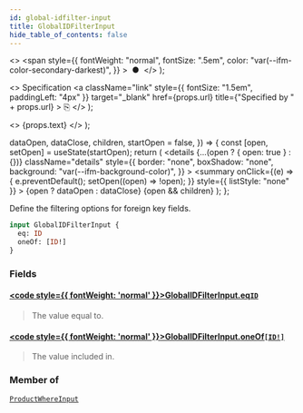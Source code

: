 ```yaml
---
id: global-idfilter-input
title: GlobalIDFilterInput
hide_table_of_contents: false
---
```


  <>
    <span
      style={{
        fontWeight: "normal",
        fontSize: ".5em",
        color: "var(--ifm-color-secondary-darkest)",
      }}
    >
      &nbsp;●&nbsp;
    </span>
  </>
);

  <>
    Specification
    <a
      className="link"
      style={{ fontSize: "1.5em", paddingLeft: "4px" }}
      target="\_blank"
      href={props.url}
      title={"Specified by " + props.url}
    >
      ⎘
    </a>
  </>
);

  <>
    <span className={props.class}>{props.text}</span>
  </>
);


  dataOpen,
  dataClose,
  children,
  startOpen = false,
}) => {
  const [open, setOpen] = useState(startOpen);
  return (
    <details
      {...(open ? { open: true } : {})}
      className="details"
      style={{
        border: "none",
        boxShadow: "none",
        background: "var(--ifm-background-color)",
      }}
    >
      <summary
        onClick={(e) => {
          e.preventDefault();
          setOpen((open) => !open);
        }}
        style={{ listStyle: "none" }}
      >
        {open ? dataOpen : dataClose}
      </summary>
      {open && children}
    </details>
  );
};

Define the filtering options for foreign key fields.

<Badge text="Added in Saleor 3.14" class="secondary margin-bottom--sm" />

<FeaturePreview />

```graphql
input GlobalIDFilterInput {
  eq: ID
  oneOf: [ID!]
}
```

### Fields

#### [<code style={{ fontWeight: 'normal' }}>GlobalIDFilterInput.<b>eq</b></code>](#)<Bullet />[`ID`](../../../api-reference/miscellaneous/scalars/id) <Badge class="badge badge--secondary" text="scalar"/>

> The value equal to.

#### [<code style={{ fontWeight: 'normal' }}>GlobalIDFilterInput.<b>oneOf</b></code>](#)<Bullet />[`[ID!]`](../../../api-reference/miscellaneous/scalars/id) <Badge class="badge badge--secondary" text="list"/> <Badge class="badge badge--secondary" text="scalar"/>

> The value included in.

### Member of

[`ProductWhereInput`](../../../api-reference/products/inputs/product-where-input) <Badge class="badge badge--secondary" text="input"/>

